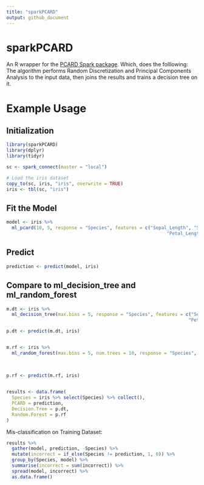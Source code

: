 ```yaml
---
title: "sparkPCARD"
output: github_document
---
```


# sparkPCARD

An R wrapper for the [PCARD Spark package](https://github.com/djgarcia/PCARD). Which, does the folllowing:  The algorithm performs Random Discretization and Principal Components Analysis to the input data, then joins the results and trains a decision tree on it.

# Example Usage 

## Initialization

```r
library(sparkPCARD)
library(dplyr)
library(tidyr)

sc <- spark_connect(master = "local")

# Load the iris dataset
copy_to(sc, iris, "iris", overwrite = TRUE)
iris <- tbl(sc, "iris")
```


## Fit the Model 
```r
model <- iris %>% 
  ml_pcard(10, 5, response = "Species", features = c("Sepal_Length", "Sepal_Width",
                                                           "Petal_Length", "Petal_Width"))
```

## Predict 
```r
prediction <- predict(model, iris)
```

## Compare to ml_decision_tree and ml_random_forest
```r
m.dt <- iris %>% 
  ml_decision_tree(max.bins = 5, response = "Species", features = c("Sepal_Length", "Sepal_Width",
                                                                   "Petal_Length", "Petal_Width"))

p.dt <- predict(m.dt, iris)


m.rf <- iris %>% 
  ml_random_forest(max.bins = 5, num.trees = 10, response = "Species", features = c("Sepal_Length",
                                                                            "Sepal_Width",
                                                                            "Petal_Length",
                                                                            "Petal_Width"))
p.rf <- predict(m.rf, iris)


results <- data.frame(
  Species = iris %>% select(Species) %>% collect(),
  PCARD = prediction,
  Decision.Tree = p.dt,
  Random.Forest = p.rf
)
```


Mis-classification on Training Dataset:

```r
results %>% 
  gather(model, prediction, -Species) %>% 
  mutate(incorrect = if_else(Species != prediction, 1, 0)) %>% 
  group_by(Species, model) %>% 
  summarise(incorrect = sum(incorrect)) %>% 
  spread(model, incorrect) %>% 
  as.data.frame()
  

```

